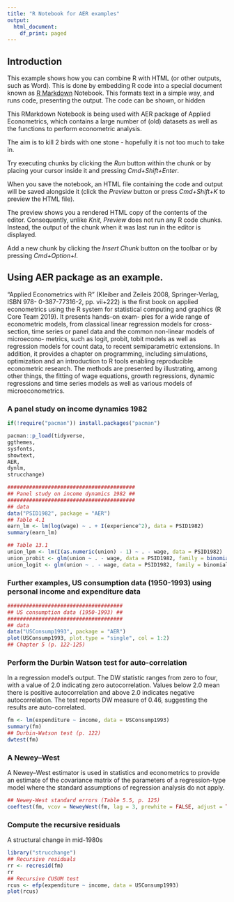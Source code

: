 ```yaml
---
title: "R Notebook for AER examples"
output:
  html_document:
    df_print: paged
---
```



## Introduction

This example shows how you can combine R with HTML (or other outputs, such as Word). This is done by embedding R code into a special document known as [R Markdown](http://rmarkdown.rstudio.com) Notebook. This formats text in a simple way, and runs code, presenting the output. The code can be shown, or hidden

This RMarkdown Notebook is being used with AER package of Applied Econometrics, which contains a large number of (old) datasets as well as the functions to perform econometric analysis.

The aim is to kill 2 birds with one stone - hopefully it is not too much to take in. 

Try executing chunks by clicking the *Run* button within the chunk or by placing your cursor inside it and pressing *Cmd+Shift+Enter*.

When you save the notebook, an HTML file containing the code and output will be saved alongside it (click the *Preview* button or press *Cmd+Shift+K* to preview the HTML file).

The preview shows you a rendered HTML copy of the contents of the editor. Consequently, unlike *Knit*, *Preview* does not run any R code chunks. Instead, the output of the chunk when it was last run in the editor is displayed.

Add a new chunk by clicking the *Insert Chunk* button on the toolbar or by pressing *Cmd+Option+I*.

## Using AER package as an example.

“Applied Econometrics with R” (Kleiber and Zeileis 2008, Springer-Verlag, ISBN 978- 0-387-77316-2, pp. vii+222) is the first book on applied econometrics using the R system for statistical computing and graphics (R Core Team 2019). It presents hands-on exam- ples for a wide range of econometric models, from classical linear regression models for cross-section, time series or panel data and the common non-linear models of microecono- metrics, such as logit, probit, tobit models as well as regression models for count data, to recent semiparametric extensions. In addition, it provides a chapter on programming, including simulations, optimization and an introduction to R tools enabling reproducible econometric research. The methods are presented by illustrating, among other things, the fitting of wage equations, growth regressions, dynamic regressions and time series models as well as various models of microeconometrics.

### A panel study on income dynamics 1982

```r
if(!require("pacman")) install.packages("pacman")

pacman::p_load(tidyverse,
ggthemes,
sysfonts,
showtext,
AER,
dynlm,
strucchange)
```

```r
#########################################
## Panel study on income dynamics 1982 ##
#########################################
## data
data("PSID1982", package = "AER")
## Table 4.1
earn_lm <- lm(log(wage) ~ . + I(experience^2), data = PSID1982)
summary(earn_lm)

## Table 13.1
union_lpm <- lm(I(as.numeric(union) - 1) ~ . - wage, data = PSID1982)
union_probit <- glm(union ~ . - wage, data = PSID1982, family = binomial(link = "probit"))
union_logit <- glm(union ~ . - wage, data = PSID1982, family = binomial)

```

<!-- ### The following takes the Stock and Watson study of inflation (I believe!). -->

<!-- ```{r include=TRUE} -->
<!-- ## Stock and Watson (2007) -->
<!-- data("USMacroSW", package = "AER") -->

<!-- usm <- ts.intersect(USMacroSW, 4 * 100 * diff(log(USMacroSW[, "cpi"]))) -->
<!-- colnames(usm) <- c(colnames(USMacroSW), "infl") -->
<!-- ## Equations 14.7, 14.13, 14.16, 14.17, pp. 536 -->
<!-- fm_ar1 <- dynlm(d(infl) ~ L(d(infl)), -->
<!--                 data = usm, start = c(1962,1), end = c(2004,4)) -->
<!-- fm_ar4 <- dynlm(d(infl) ~ L(d(infl), 1:4), -->
<!--                 data = usm, start = c(1962,1), end = c(2004,4)) -->
<!-- fm_adl41 <- dynlm(d(infl) ~ L(d(infl), 1:4) + L(unemp), -->
<!--                   data = usm, start = c(1962,1), end = c(2004,4)) -->
<!-- fm_adl44 <- dynlm(d(infl) ~ L(d(infl), 1:4) + L(unemp, 1:4), -->
<!--                   data = usm, start = c(1962,1), end = c(2004,4)) -->
<!-- coeftest(fm_ar1, vcov = sandwich) -->
<!-- coeftest(fm_ar4, vcov = sandwich) -->
<!-- coeftest(fm_adl41, vcov = sandwich) -->
<!-- coeftest(fm_adl44, vcov = sandwich) -->

<!-- ``` -->

### Further examples, US consumption data (1950-1993) using personal income and expenditure data

```r
#####################################
## US consumption data (1950-1993) ##
#####################################
## data
data("USConsump1993", package = "AER")
plot(USConsump1993, plot.type = "single", col = 1:2)
## Chapter 5 (p. 122-125)
```

### Perform the Durbin Watson test for auto-correlation

In a regression model's output. The DW statistic ranges from zero to four, with a value of 2.0 indicating zero autocorrelation. Values below 2.0 mean there is positive autocorrelation and above 2.0 indicates negative autocorrelation. The test reports DW measure of 0.46, suggesting the results are auto-correlated. 

```r
fm <- lm(expenditure ~ income, data = USConsump1993)
summary(fm)
## Durbin-Watson test (p. 122)
dwtest(fm)
```

### A Newey–West

A Newey–West estimator is used in statistics and econometrics to provide an estimate of the covariance matrix of the parameters of a regression-type model where the standard assumptions of regression analysis do not apply.

```r
## Newey-West standard errors (Table 5.5, p. 125)
coeftest(fm, vcov = NeweyWest(fm, lag = 3, prewhite = FALSE, adjust = TRUE))

```

### Compute the recursive residuals 

A structural change in mid-1980s

```r
library("strucchange")
## Recursive residuals
rr <- recresid(fm)
rr
## Recursive CUSUM test
rcus <- efp(expenditure ~ income, data = USConsump1993)
plot(rcus)
```
